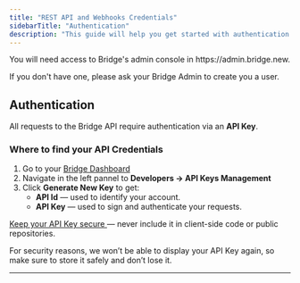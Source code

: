 ```yaml
---
title: "REST API and Webhooks Credentials"
sidebarTitle: "Authentication"
description: "This guide will help you get started with authentication and where to get your API Key."
---
```


<Note>
  You will need access to Bridge's admin console  in https://admin.bridge.new.

  If you don't have one, please ask your Bridge Admin to create you a user.
</Note>

## Authentication

All requests to the Bridge API require authentication via an **API Key**.

### Where to find your API Credentials

1. Go to your [Bridge Dashboard](https://admin.bridge.new)
2. Navigate in the left pannel to **Developers → API Keys Management**
3. Click **Generate New Key** to get:
   - **API Id** — used to identify your account.
   - **API Key** — used to sign and authenticate your requests.

<Warning>
  <u>Keep your API Key secure </u>— never include it in client-side code or public repositories.

  For security reasons, we won’t be able to display your API Key again, so make sure to store it safely and don’t lose it.
</Warning>


---